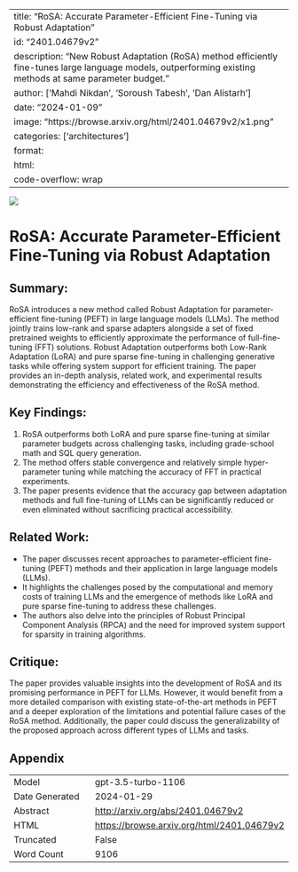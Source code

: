 
---
title: "RoSA: Accurate Parameter-Efficient Fine-Tuning via Robust Adaptation"
id: "2401.04679v2"
description: "New Robust Adaptation (RoSA) method efficiently fine-tunes large language models, outperforming existing methods at same parameter budget."
author: ['Mahdi Nikdan', 'Soroush Tabesh', 'Dan Alistarh']
date: "2024-01-09"
image: "https://browse.arxiv.org/html/2401.04679v2/x1.png"
categories: ['architectures']
format:
  html:
    code-overflow: wrap
---

![](https://browse.arxiv.org/html/2401.04679v2/x1.png)

# RoSA: Accurate Parameter-Efficient Fine-Tuning via Robust Adaptation

## Summary:
RoSA introduces a new method called Robust Adaptation for parameter-efficient fine-tuning (PEFT) in large language models (LLMs). The method jointly trains low-rank and sparse adapters alongside a set of fixed pretrained weights to efficiently approximate the performance of full-fine-tuning (FFT) solutions. Robust Adaptation outperforms both Low-Rank Adaptation (LoRA) and pure sparse fine-tuning in challenging generative tasks while offering system support for efficient training. The paper provides an in-depth analysis, related work, and experimental results demonstrating the efficiency and effectiveness of the RoSA method.

## Key Findings:
1. RoSA outperforms both LoRA and pure sparse fine-tuning at similar parameter budgets across challenging tasks, including grade-school math and SQL query generation.
2. The method offers stable convergence and relatively simple hyper-parameter tuning while matching the accuracy of FFT in practical experiments.
3. The paper presents evidence that the accuracy gap between adaptation methods and full fine-tuning of LLMs can be significantly reduced or even eliminated without sacrificing practical accessibility.

## Related Work:
- The paper discusses recent approaches to parameter-efficient fine-tuning (PEFT) methods and their application in large language models (LLMs).
- It highlights the challenges posed by the computational and memory costs of training LLMs and the emergence of methods like LoRA and pure sparse fine-tuning to address these challenges.
- The authors also delve into the principles of Robust Principal Component Analysis (RPCA) and the need for improved system support for sparsity in training algorithms.

## Critique:
The paper provides valuable insights into the development of RoSA and its promising performance in PEFT for LLMs. However, it would benefit from a more detailed comparison with existing state-of-the-art methods in PEFT and a deeper exploration of the limitations and potential failure cases of the RoSA method. Additionally, the paper could discuss the generalizability of the proposed approach across different types of LLMs and tasks.

## Appendix

|          |          |
|----------|----------|
| Model     | gpt-3.5-turbo-1106       |
| Date Generated     | 2024-01-29       |
| Abstract | [http://arxiv.org/abs/2401.04679v2](http://arxiv.org/abs/2401.04679v2)        |
| HTML     | [https://browse.arxiv.org/html/2401.04679v2](https://browse.arxiv.org/html/2401.04679v2)       |
| Truncated       | False       |
| Word Count       | 9106       |